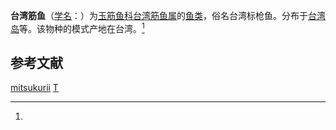 {{Speciesbox
| taxon = Embolichthys mitsukurii
| binomial_authority = (Jordan et Evermann, 1902)<ref name='id8090'>{{cite web| url =http://www.bioinfo.cn/db05/BjdwSpecies.php?action=view&id=8090| title =台湾筋鱼| work =《中国动物物种编目数据库》| publisher =中国科学院微生物研究所| author =中国科学院动物研究所| accessdate =2009-04-16| deadurl =yes| archiveurl =https://web.archive.org/web/20160305031035/http://www.bioinfo.cn/db05/BjdwSpecies.php?action=view&id=8090| archivedate =2016-03-05}}</ref>
}}

'''台湾筋鱼'''（[[学名|学名]]：{{lang|la|''Embolichthys mitsukurii''}}）为[[玉筋鱼科|玉筋鱼科]][[台湾筋鱼属|台湾筋鱼属]]的[[鱼类|鱼类]]，俗名台湾标枪鱼。分布于[[台湾岛|台湾岛]]等。该物种的模式产地在台湾。<ref name='id8090'/>

== 参考文献 ==
{{reflist}}

{{Taxonbar|from=Q10914908}}

[[Category:台湾筋鱼属|mitsukurii]]
[[Category:_1902年描述的鱼类|T]]


{{鱸形目小作品}}